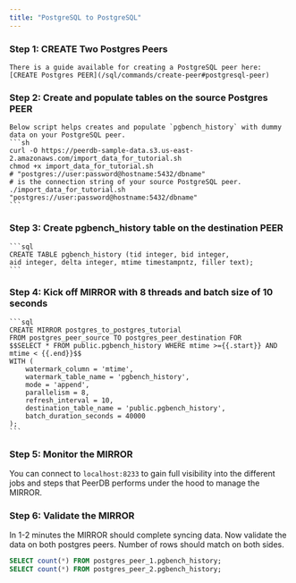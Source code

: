 ```yaml
---
title: "PostgreSQL to PostgreSQL"
---
```


### Step 1: CREATE Two Postgres Peers
    There is a guide available for creating a PostgreSQL peer here: [CREATE Postgres PEER](/sql/commands/create-peer#postgresql-peer)

### Step 2: Create and populate tables on the source Postgres PEER
    Below script helps creates and populate `pgbench_history` with dummy data on your PostgreSQL peer.
    ```sh
    curl -O https://peerdb-sample-data.s3.us-east-2.amazonaws.com/import_data_for_tutorial.sh
    chmod +x import_data_for_tutorial.sh
    # "postgres://user:password@hostname:5432/dbname" 
    # is the connection string of your source PostgreSQL peer.
    ./import_data_for_tutorial.sh "postgres://user:password@hostname:5432/dbname"
    ```

### Step 3: Create pgbench_history table on the destination PEER
    ```sql
    CREATE TABLE pgbench_history (tid integer, bid integer, 
    aid integer, delta integer, mtime timestampntz, filler text);
    ```

### Step 4: Kick off MIRROR with 8 threads and batch size of 10 seconds
    
    ```sql
    CREATE MIRROR postgres_to_postgres_tutorial
    FROM postgres_peer_source TO postgres_peer_destination FOR
    $$SELECT * FROM public.pgbench_history WHERE mtime >={{.start}} AND mtime < {{.end}}$$
    WITH (
    	watermark_column = 'mtime',
    	watermark_table_name = 'pgbench_history',
    	mode = 'append',
    	parallelism = 8,
    	refresh_interval = 10,
    	destination_table_name = 'public.pgbench_history',
        batch_duration_seconds = 40000
    );
    ```
    
### Step 5: Monitor the MIRROR
You can connect to `localhost:8233` to gain full visibility into the different jobs and steps that PeerDB performs under the hood to manage the MIRROR.
### Step 6: Validate the MIRROR
In 1-2 minutes the MIRROR should complete syncing data. Now validate the data on both postgres peers. Number of rows should match on both sides.
```sql
SELECT count(*) FROM postgres_peer_1.pgbench_history;
SELECT count(*) FROM postgres_peer_2.pgbench_history;
```